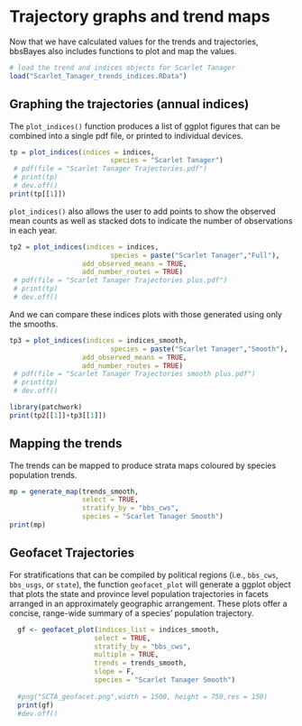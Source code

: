 # Trajectory graphs and trend maps {#GraphMap}

Now that we have calculated values for the trends and trajectories, bbsBayes also includes functions to plot and map the values.

```r
# load the trend and indices objects for Scarlet Tanager
load("Scarlet_Tanager_trends_indices.RData")
```

## Graphing the trajectories (annual indices)

The `plot_indices()` function produces a list of ggplot figures that can be combined into a single pdf file, or printed to individual devices.

``` r
tp = plot_indices(indices = indices,
                         species = "Scarlet Tanager")
 # pdf(file = "Scarlet Tanager Trajectories.pdf")
 # print(tp)
 # dev.off()
print(tp[[1]])
```

`plot_indices()` also allows the user to add points to show the observed mean counts as well as stacked dots to indicate the number of observations in each year.

``` r
tp2 = plot_indices(indices = indices,
                         species = paste("Scarlet Tanager","Full"),
                  add_observed_means = TRUE,
                  add_number_routes = TRUE)
 # pdf(file = "Scarlet Tanager Trajectories plus.pdf")
 # print(tp)
 # dev.off()

```

And we can compare these indices plots with those generated using only the smooths.

``` r
tp3 = plot_indices(indices = indices_smooth,
                         species = paste("Scarlet Tanager","Smooth"),
                  add_observed_means = TRUE,
                  add_number_routes = TRUE)
 # pdf(file = "Scarlet Tanager Trajectories smooth plus.pdf")
 # print(tp)
 # dev.off()

```


```r
library(patchwork)
print(tp2[[1]]+tp3[[1]])
```



## Mapping the trends


The trends can be mapped to produce strata maps coloured by species population trends.

``` r
mp = generate_map(trends_smooth,
                  select = TRUE,
                  stratify_by = "bbs_cws",
                  species = "Scarlet Tanager Smooth")
print(mp)
```

## Geofacet Trajectories


For stratifications that can be compiled by political regions (i.e., `bbs_cws`, `bbs_usgs`, or `state`), the function `geofacet_plot` will generate a ggplot object that plots the state and province level population trajectories in facets arranged in an approximately geographic arrangement. These plots offer a concise, range-wide summary of a species' population trajectory.

``` r
  gf <- geofacet_plot(indices_list = indices_smooth,
                     select = TRUE,
                     stratify_by = "bbs_cws",
                     multiple = TRUE,
                     trends = trends_smooth,
                     slope = F,
                     species = "Scarlet Tanager Smooth")
  
  #png("SCTA_geofacet.png",width = 1500, height = 750,res = 150)
  print(gf)
  #dev.off()
```






